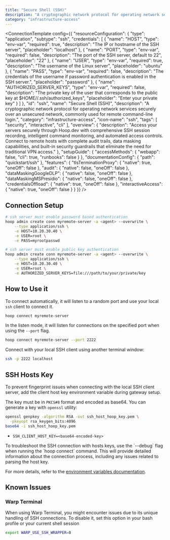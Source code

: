 ```yaml
---
title: "Secure Shell (SSH)"
description: "A cryptographic network protocol for operating network services securely over an unsecured network, commonly used for remote command-line login."
category: "infrastructure-access"
---
```



<ConnectionTemplate config={{
  "resourceConfiguration": {
    "type": "application",
    "subtype": "ssh",
    "credentials": [
      {
        "name": "HOST",
        "type": "env-var",
        "required": true,
        "description": "The IP or hostname of the SSH server",
        "placeholder": "localhost"
      },
      {
        "name": "PORT",
        "type": "env-var",
        "required": false,
        "description": "The port of the SSH server, default to 22",
        "placeholder": "22"
      },
      {
        "name": "USER",
        "type": "env-var",
        "required": true,
        "description": "The username of the Linux server",
        "placeholder": "ubuntu"
      },
      {
        "name": "PASS",
        "type": "env-var",
        "required": false,
        "description": "The credentials of the username if password authentication is enabled in the SSH server.",
        "placeholder": "password"
      },
      {
        "name": "AUTHORIZED_SERVER_KEYS",
        "type": "env-var",
        "required": false,
        "description": "The private key of the user that corresponds to the public key at $HOME/<user>/.ssh/authorized_keys",
        "placeholder": "Enter your private key"
      }
    ]
  },
  "id": "ssh",
  "name": "Secure Shell (SSH)",
  "description": "A cryptographic network protocol for operating network services securely over an unsecured network, commonly used for remote command-line login.",
  "category": "infrastructure-access",
  "icon-name": "ssh",
  "tags": [
    "security",
    "interactive",
    "cli"
  ],
  "overview": {
    "description": "Access your servers securely through Hoop.dev with comprehensive SSH session recording, intelligent command monitoring, and automated access controls. Connect to remote hosts with complete audit trails, data masking capabilities, and built-in security guardrails that eliminate the need for traditional VPN access."
  },
  "setupGuide": {
    "accessMethods": {
      "webapp": false,
      "cli": true,
      "runbooks": false
    }
  },
  "documentationConfig": {
    "path": "quickstart/ssh"
  },
  "features": {
    "tlsTerminationProxy": {
      "native": true,
      "oneOff": false
    },
    "audit": {
      "native": false,
      "oneOff": false
    },
    "dataMaskingGoogleDLP": {
      "native": false,
      "oneOff": false
    },
    "dataMaskingMSPresidio": {
      "native": false,
      "oneOff": false
    },
    "credentialsOffload": {
      "native": true,
      "oneOff": false
    },
    "interactiveAccess": {
      "native": true,
      "oneOff": false
    }
  }
}} />


## Connection Setup

```sh
# ssh server must enable password based authentication
hoop admin create conn myremote-server -a <agent> --overwrite \
    --type application/ssh \
    -e HOST=10.20.30.40 \
    -e USER=root \
    -e PASS=myrootpasswd

# ssh server must enable public key authentication
hoop admin create conn myremote-server -a <agent> --overwrite \
    --type application/ssh \
    -e HOST=10.20.30.40 \
    -e USER=root \
    -e AUTHORIZED_SERVER_KEYS=file:///path/to/your/private/key
```

## How to Use it

To connect automatically, it will listen to a random port and use your local `ssh` client to connect it.

```bash
hoop connect myremote-server
```

In the listen mode, it will listen for connections on the specified port when using the `--port` flag.

```bash
hoop connect myremote-server --port 2222
```

Connect with your local SSH client using another terminal window:

```bash
ssh -p 2222 localhost
```

## SSH Hosts Key

To prevent fingerprint issues when connecting with the local SSH client server,
add the client host key environment variable during gateway setup.

The key must be in `PKCS#8` format and encoded as base64. You can generate a key with `openssl` utility:

```bash
openssl genpkey -algorithm RSA -out ssh_host_hoop_key.pem \
  -pkeyopt rsa_keygen_bits:4096
base64 -i ssh_host_hoop_key.pem
```

- `SSH_CLIENT_HOST_KEY=<base64-encoded-key>`

<Tip>
  To troubleshoot the SSH connection with hosts keys, use the `--debug` flag when running the `hoop connect` command.
  This will provide detailed information about the connection process, including any issues related to parsing the host key.
</Tip>

For more details, refer to the [environment variables documentation](/setup/configuration/env-vars).

## Known Issues

### Warp Terminal

When using Warp Terminal, you might encounter issues due to its unique handling of SSH connections.
To disable it, set this option in your bash profile or your current shell session

```sh
export WARP_USE_SSH_WRAPPER=0
```
